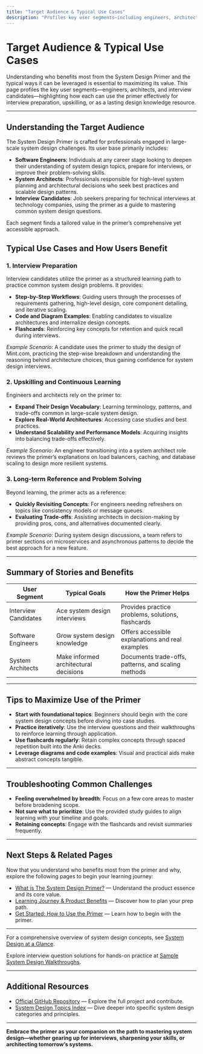 ```yaml
---
title: "Target Audience & Typical Use Cases"
description: "Profiles key user segments—including engineers, architects, and interview candidates—highlighting how each group can leverage the primer for interview preparation, upskilling, or as a long-term design learning reference."
---
```


# Target Audience & Typical Use Cases

Understanding who benefits most from the System Design Primer and the typical ways it can be leveraged is essential to maximizing its value. This page profiles the key user segments—engineers, architects, and interview candidates—highlighting how each can use the primer effectively for interview preparation, upskilling, or as a lasting design knowledge resource.

---

## Understanding the Target Audience

The System Design Primer is crafted for professionals engaged in large-scale system design challenges. Its user base primarily includes:

- **Software Engineers**: Individuals at any career stage looking to deepen their understanding of system design topics, prepare for interviews, or improve their problem-solving skills.
- **System Architects**: Professionals responsible for high-level system planning and architectural decisions who seek best practices and scalable design patterns.
- **Interview Candidates**: Job seekers preparing for technical interviews at technology companies, using the primer as a guide to mastering common system design questions.

Each segment finds a tailored value in the primer’s comprehensive yet accessible approach.

## Typical Use Cases and How Users Benefit

### 1. Interview Preparation

Interview candidates utilize the primer as a structured learning path to practice common system design problems. It provides:

- **Step-by-Step Workflows**: Guiding users through the processes of requirements gathering, high-level design, core component detailing, and iterative scaling.
- **Code and Diagram Examples**: Enabling candidates to visualize architectures and internalize design concepts.
- **Flashcards**: Reinforcing key concepts for retention and quick recall during interviews.

_Example Scenario_: A candidate uses the primer to study the design of Mint.com, practicing the step-wise breakdown and understanding the reasoning behind architecture choices, thus gaining confidence for system design interviews.

### 2. Upskilling and Continuous Learning

Engineers and architects rely on the primer to:

- **Expand Their Design Vocabulary**: Learning terminology, patterns, and trade-offs common in large-scale system design.
- **Explore Real-World Architectures**: Accessing case studies and best practices.
- **Understand Scalability and Performance Models**: Acquiring insights into balancing trade-offs effectively.

_Example Scenario_: An engineer transitioning into a system architect role reviews the primer’s explanations on load balancers, caching, and database scaling to design more resilient systems.

### 3. Long-term Reference and Problem Solving

Beyond learning, the primer acts as a reference:

- **Quickly Revisiting Concepts**: For engineers needing refreshers on topics like consistency models or message queues.
- **Evaluating Trade-offs**: Assisting architects in decision-making by providing pros, cons, and alternatives documented clearly.

_Example Scenario_: During system design discussions, a team refers to primer sections on microservices and asynchronous patterns to decide the best approach for a new feature.

---

## Summary of Stories and Benefits

| User Segment      | Typical Goals                                   | How the Primer Helps                               |
|-------------------|------------------------------------------------|--------------------------------------------------|
| Interview Candidates | Ace system design interviews                    | Provides practice problems, solutions, flashcards |
| Software Engineers | Grow system design knowledge                    | Offers accessible explanations and real examples  |
| System Architects  | Make informed architectural decisions          | Documents trade-offs, patterns, and scaling methods|

---

## Tips to Maximize Use of the Primer

- **Start with foundational topics**: Beginners should begin with the core system design concepts before diving into case studies.
- **Practice iteratively**: Use the interview questions and their walkthroughs to reinforce learning through application.
- **Use flashcards regularly**: Retain complex concepts through spaced repetition built into the Anki decks.
- **Leverage diagrams and code examples**: Visual and practical aids make abstract concepts tangible.

---

## Troubleshooting Common Challenges

- **Feeling overwhelmed by breadth**: Focus on a few core areas to master before broadening scope.
- **Not sure what to prioritize**: Use the provided study guides to align learning with your timeline and goals.
- **Retaining concepts**: Engage with the flashcards and revisit summaries frequently.

---

## Next Steps & Related Pages

Now that you understand who benefits most from the primer and why, explore the following pages to begin your learning journey:

- [What is The System Design Primer?](./what_is_primer) — Understand the product essence and its core value.
- [Learning Journey & Product Benefits](./value_prop_learning_journey) — Discover how to plan your prep path.
- [Get Started: How to Use the Primer](../../feature_workflows/quickstart_workflow) — Learn how to begin with the primer.

---

For a comprehensive overview of system design concepts, see [System Design at a Glance](../../architecture_concepts/system_design_overview).

Explore interview question solutions for hands-on practice at [Sample System Design Walkthroughs](../../interview-question-patterns/sample-system-design-walkthroughs).

---

## Additional Resources

- [Official GitHub Repository](https://github.com/donnemartin/system-design-primer) — Explore the full project and contribute.
- [System Design Topics Index](#/index-of-system-design-topics) — Dive deeper into specific system design categories and principles.

---

**Embrace the primer as your companion on the path to mastering system design—whether gearing up for interviews, sharpening your skills, or architecting tomorrow’s systems.**
